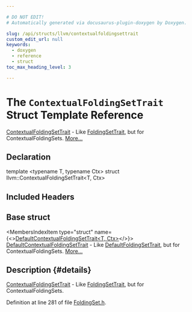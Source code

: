 ```yaml
---

# DO NOT EDIT!
# Automatically generated via docusaurus-plugin-doxygen by Doxygen.

slug: /api/structs/llvm/contextualfoldingsettrait
custom_edit_url: null
keywords:
  - doxygen
  - reference
  - struct
toc_max_heading_level: 3

---
```





# The `ContextualFoldingSetTrait` Struct Template Reference

<DoxygenPage pluginConfig={pluginConfig}>

<a href="/docs/api/structs/llvm/contextualfoldingsettrait">ContextualFoldingSetTrait</a> - Like <a href="/docs/api/structs/llvm/foldingsettrait">FoldingSetTrait</a>, but for ContextualFoldingSets. <a href="#details">More...</a>

## Declaration

<CodeBlock>template &lt;typename T, typename Ctx&gt;
struct llvm::ContextualFoldingSetTrait&lt;T, Ctx&gt;</CodeBlock>

## Included Headers

<IncludesList>
<IncludesListItem
  filePath="llvm/ADT/FoldingSet.h"
  permalink="/docs/api/files/include/include/llvm/include/llvm/adt/foldingset-h"
  isLocal="true" />
</IncludesList>

## Base struct

<MembersIndex>

<MembersIndexItem
  type="struct"
  name={<><a href="/docs/api/structs/llvm/defaultcontextualfoldingsettrait">DefaultContextualFoldingSetTrait&lt;T, Ctx&gt;</a></>}>
<a href="/docs/api/structs/llvm/defaultcontextualfoldingsettrait">DefaultContextualFoldingSetTrait</a> - Like <a href="/docs/api/structs/llvm/defaultfoldingsettrait">DefaultFoldingSetTrait</a>, but for ContextualFoldingSets. <a href="/docs/api/structs/llvm/defaultcontextualfoldingsettrait/#details">More...</a>
</MembersIndexItem>

</MembersIndex>

## Description {#details}

<a href="/docs/api/structs/llvm/contextualfoldingsettrait">ContextualFoldingSetTrait</a> - Like <a href="/docs/api/structs/llvm/foldingsettrait">FoldingSetTrait</a>, but for ContextualFoldingSets.

Definition at line 281 of file <a href="/docs/api/files/include/include/llvm/include/llvm/adt/foldingset-h">FoldingSet.h</a>.

</DoxygenPage>
